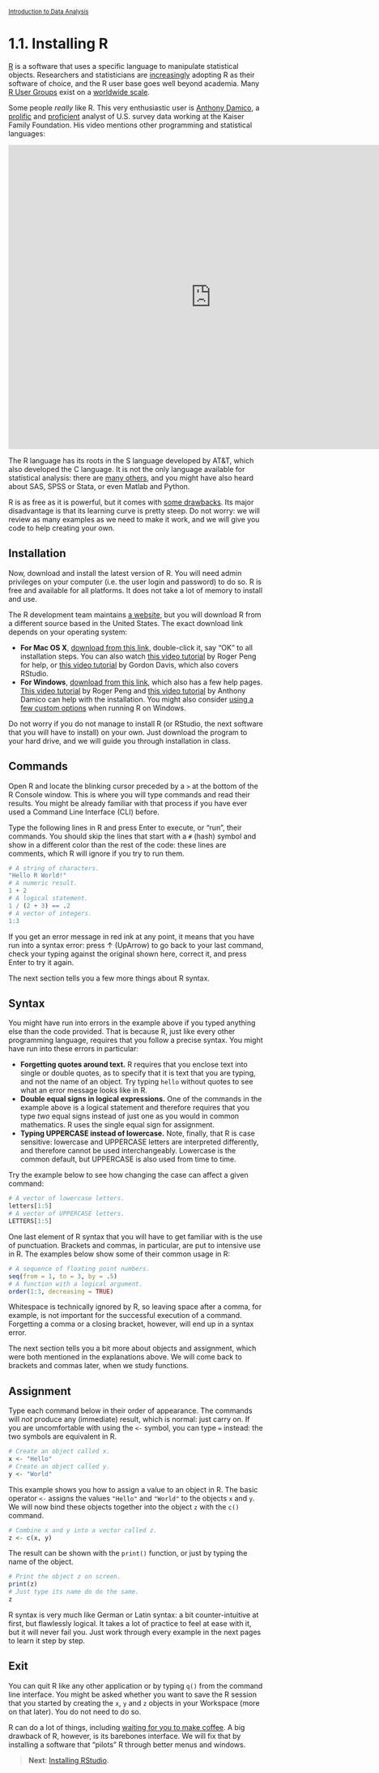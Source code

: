 <style>@import url(style.css);</style>
<small>[Introduction to Data Analysis](index.html)</small>

# 1.1. Installing R

[R](http://www.r-project.org/) is a software that uses a specific language to manipulate statistical objects. Researchers and statisticians are [increasingly](http://r4stats.com/articles/popularity/) adopting R as their software of choice, and the R user base goes well beyond academia. Many [R User Groups](http://www.r-bloggers.com/RUG/) exist on a [worldwide scale](http://blog.revolutionanalytics.com/local-r-groups.html).

Some people *really* like R. This very enthusiastic user is [Anthony Damico](https://github.com/ajdamico), a [prolific](http://www.ajdamico.com/p/work.html) and [proficient](http://www.asdfree.com/) analyst of U.S. survey data working at the Kaiser Family Foundation. His video mentions other programming and statistical languages:

<iframe src="http://player.vimeo.com/video/52999628?badge=0" width="800" height="600" frameborder="0" webkitAllowFullScreen mozallowfullscreen allowFullScreen></iframe>

The R language has its roots in the S language developed by AT&T, which also developed the C language. It is not the only language available for statistical analysis: there are [many others](http://brenocon.com/blog/2009/02/comparison-of-data-analysis-packages-r-matlab-scipy-excel-sas-spss-stata/), and you might have also heard about SAS, SPSS or Stata, or even Matlab and Python.

R is as free as it is powerful, but it comes with [some drawbacks](http://badhessian.org/seven-reasons-to-use-r-for-social-network-analysis-and-three-reasons-against/). Its major disadvantage is that its learning curve is pretty steep. Do not worry: we will review as many examples as we need to make it work, and we will give you code to help creating your own.

## Installation

Now, download  and install the latest version of R. You will need admin privileges on your computer (i.e. the user login and password) to do so. R is free and available for all platforms. It does not take a lot of memory to install and use.

The R development team maintains [a website](http://www.r-project.org/), but you will download R from a different source based in the United States. The exact download link depends on your operating system:

- __For Mac OS X__, [download from this link](http://cran.us.r-project.org/bin/macosx/), double-click it, say "OK" to all installation steps. You can also watch [this video tutorial](https://www.youtube.com/watch?v=Icawuhf0Yqo) by Roger Peng for help, or [this video tutorial](https://www.youtube.com/watch?v=WJDrYUqNrHg&list=PL8BE0E317807A9A21) by Gordon Davis, which also covers RStudio.
- __For Windows__, [download from this link](http://cran.us.r-project.org/bin/windows/base/), which also has a few help pages. [This video tutorial](https://www.youtube.com/watch?v=mfGFv-iB724) by Roger Peng and [this video tutorial](http://www.screenr.com/kzT8) by Anthony Damico can help with the installation. You might also consider [using a few custom options](https://www.youtube.com/watch?v=Lc2sgDTzrV8) when running R on Windows.

Do not worry if you do not manage to install R (or RStudio, the next software that you will have to install) on your own. Just download the program to your hard drive, and we will guide you through installation in class.

## Commands

Open R and locate the blinking cursor preceded by a `>` at the bottom of the R Console window. This is where you will type commands and read their results. You might be already familiar with that process if you have ever used a Command Line Interface (CLI) before.

Type the following lines in R and press Enter to execute, or "run", their commands. You should skip the lines that start with a `#` (hash) symbol and show in a different color than the rest of the code: these lines are comments, which R will ignore if you try to run them.

```r
# A string of characters.
"Hello R World!"
# A numeric result.
1 + 2
# A logical statement.
1 / (2 + 3) == .2
# A vector of integers.
1:3
```

If you get an error message in red ink at any point, it means that you have run into a syntax error: press &uarr; (UpArrow) to go back to your last command, check your typing against the original shown here, correct it, and press Enter to try it again.

The next section tells you a few more things about R syntax.

## Syntax

You might have run into errors in the example above if you typed anything else than the code provided. That is because R, just like every other programming language, requires that you follow a precise syntax. You might have run into these errors in particular:

- __Forgetting quotes around text.__ R requires that you enclose text into single or double quotes, as to specify that it is text that you are typing, and not the name of an object. Try typing `hello` without quotes to see what an error message looks like in R.
- __Double equal signs in logical expressions.__ One of the commands in the example above is a logical statement and therefore requires that you type _two_ equal signs instead of just one as you would in common mathematics. R uses the single equal sign for assignment.
- __Typing UPPERCASE instead of lowercase.__ Note, finally, that R is case sensitive: lowercase and UPPERCASE letters are interpreted differently, and therefore cannot be used interchangeably. Lowercase is the common default, but UPPERCASE is also used from time to time.

Try the example below to see how changing the case can affect a given command:

```r
# A vector of lowercase letters.
letters[1:5]
# A vector of UPPERCASE letters.
LETTERS[1:5]
```

One last element of R syntax that you will have to get familiar with is the use of punctuation. Brackets and commas, in particular, are put to intensive use in R. The examples below show some of their common usage in R:

```r
# A sequence of floating point numbers.
seq(from = 1, to = 3, by = .5)
# A function with a logical argument.
order(1:3, decreasing = TRUE)
```

Whitespace is technically ignored by R, so leaving space after a comma, for example, is not important for the successful execution of a command. Forgetting a comma or a closing bracket, however, will end up in a syntax error.

The next section tells you a bit more about objects and assignment, which were both mentioned in the explanations above. We will come back to brackets and commas later, when we study functions. 

## Assignment

Type each command below in their order of appearance. The commands will _not_ produce any (immediate) result, which is normal: just carry on. If you are uncomfortable with using the `<-` symbol, you can type `=` instead: the two symbols are equivalent in R.

```r
# Create an object called x.
x <- "Hello"
# Create an object called y.
y <- "World"
```

This example shows you how to assign a value to an object in R. The basic operator `<-` assigns the values `"Hello"` and `"World"` to the objects `x` and `y`. We will now bind these objects together into the object `z` with the `c()` command.

```r
# Combine x and y into a vector called z.
z <- c(x, y)
```

The result can be shown with the `print()` function, or just by typing the name of the object.

```r
# Print the object z on screen.
print(z)
# Just type its name do do the same.
z
```

R syntax is very much like German or Latin syntax: a bit counter-intuitive at first, but flawlessly logical. It takes a lot of practice to feel at ease with it, but it will never fail you. Just work through every example in the next pages to learn it step by step.

## Exit

You can quit R like any other application or by typing `q()` from the command line interface. You might be asked whether you want to save the R session that you started by creating the `x`, `y` and `z` objects in your Workspace (more on that later). You do not need to do so.

R can do a lot of things, including [waiting for you to make coffee](http://vimeo.com/43305640). A big drawback of R, however, is its barebones interface. We will fix that by installing a software that "pilots" R through better menus and windows.

> __Next__: [Installing RStudio](012_rstudio.html).
